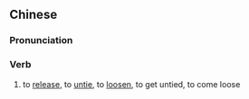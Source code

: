 {{also|松开}}
==Chinese==
{{zh-forms|s=松开}}

===Pronunciation===
{{zh-pron
|m=sōngkāi
|c=sung1 hoi1
|cat=v
}}

===Verb===
{{zh-verb}}

# to [[release]], to [[untie]], to [[loosen]], to get untied, to come loose